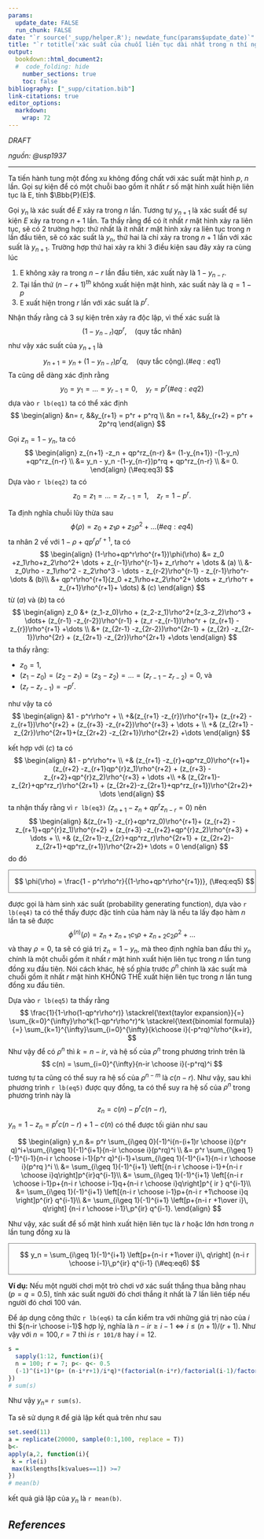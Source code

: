 ```yaml
---
params:
  update_date: FALSE
  run_chunk: FALSE
date: "`r source('_supp/helper.R'); newdate_func(params$update_date)`"
title: "`r totitle('xác suất của chuỗi liên tục dài nhất trong n thí nghiệm')`"
output: 
  bookdown::html_document2:
  #  code_folding: hide
    number_sections: true
    toc: false
bibliography: ["_supp/citation.bib"]
link-citations: true
editor_options: 
  markdown: 
    wrap: 72
---
```


```{=tex}
\newcommand{\bf}[1]{\boldsymbol{#1}}
\newcommand{\hat}[1]{\widehat{#1}}
\newcommand{\mm}[1]{\mathbb{#1}}
\newcommand{\bar}[1]{\overline{#1}}
\newcommand{\tp}[1]{{#1}^{\top}}
```
```{=tex}
\def\E{\Bbb{E}}
\def\V{\Bbb{V}}
\def\P{\Bbb{P}}
\def\I{{\large\unicode{x1D7D9}}}
\def\indep{\perp\!\!\!\!\perp}
\newcommand{\overeq}[2]{\stackrel{#1}{#2}}
\def\epsilon{\varepsilon}
```
::: {.watermark}
*DRAFT*
:::

*nguồn: @usp1937*

------------------------------------------------------------------------

Ta tiến hành tung một đồng xu không đồng chất với xác suất mặt hình $p$,
$n$ lần. Gọi sự kiện để có một chuỗi bao gồm ít nhất $r$ số mặt hình
xuất hiện liên tục là E, tính $\Bbb{P}(E)$.

Gọi $y_n$ là xác suất để $E$ xảy ra trong $n$ lần. Tương tự $y_{n+1}$ là
xác suất để sự kiện $E$ xảy ra trong $n+1$ lần. Ta thấy rằng để có ít
nhất $r$ mặt hình xảy ra liên tục, sẽ có 2 trường hợp: thứ nhất là ít
nhất $r$ mặt hình xảy ra liên tục trong $n$ lần đầu tiên, sẽ có xác suất
là $y_n$, thứ hai là chỉ xảy ra trong $n+1$ lần với xác suất là
$y_{n+1}$. Trường hợp thứ hai xảy ra khi 3 điều kiện sau đây xảy ra cùng
lúc

1.  E không xảy ra trong $n-r$ lần đầu tiên, xác xuất này là
    $1-y_{n-r}$.
2.  Tại lần thứ $(n-r+1)^{th}$ không xuất hiện mặt hình, xác suất này là
    $q= 1-p$
3.  E xuất hiện trong $r$ lần với xác suất là $p^r$.

Nhận thấy rằng cả 3 sự kiện trên xảy ra độc lập, vì thế xác suất là $$
(1-y_{n-r})qp^r, \quad \text{(quy tắc nhân)}
$$ như vậy xác suất của $y_{n+1}$ là $$
y_{n+1} = y_n + (1-y_{n-r})p^rq, \quad \text{(quy tắc cộng)}.
(\#eq:eq1)
$$ Ta cũng dễ dàng xác định rằng $$
y_0 = y_1 = \dots =y_{r-1} = 0, \quad y_r = p^r
(\#eq:eq2)
$$ dựa vào `r lb(eq1)` ta có thể xác định $$
\begin{align}
&n= r, &&y_{r+1} = p^r + p^rq \\
&n = r+1, &&y_{r+2} = p^r + 2p^rq
\end{align}
$$

Gọi $z_n = 1-y_n$, ta có $$
\begin{align}
z_{n+1} -z_n + qp^rz_{n-r} &= (1-y_{n+1}) -(1-y_n) +qp^rz_{n-r} \\
&= y_n - y_n -(1-y_{n-r})p^rq + qp^rz_{n-r} \\
&= 0.
\end{align}
(\#eq:eq3)
$$ Dựa vào `r lb(eq2)` ta có $$
z_0 =z_1 =\dots =z_{r-1} =1, \quad z_r = 1 - p^r.
$$

Ta định nghĩa chuỗi lũy thừa sau $$
\phi(\rho) = z_0 +z_1\rho+z_2\rho^2+ \dots
(\#eq:eq4)
$$ ta nhân 2 vế với $1-\rho+qp^r\rho^{r+1}$, ta có $$
\begin{align}
(1-\rho+qp^r\rho^{r+1})\phi(\rho) &= z_0 +z_1\rho+z_2\rho^2+ \dots + z_{r-1}\rho^{r-1}+ z_r\rho^r + \dots & (a)  \\
&- z_0\rho - z_1\rho^2 - z_2\rho^3 - \dots - z_{r-2}\rho^{r-1} -  z_{r-1}\rho^r- \dots & (b)\\
&+ qp^r\rho^{r+1}(z_0 +z_1\rho+z_2\rho^2+ \dots + z_r\rho^r + z_{r+1}\rho^{r+1}+ \dots) & (c)
\end{align}
$$ từ $(a)$ và $(b)$ ta có $$
\begin{align}
z_0 &+ (z_1-z_0)\rho + (z_2-z_1)\rho^2+(z_3-z_2)\rho^3 + \dots+ (z_{r-1} -z_{r-2})\rho^{r-1} + (z_r -z_{r-1})\rho^r + (z_{r+1} -z_{r})\rho^{r+1} +\dots \\
&+ (z_{2r-1} -z_{2r-2})\rho^{2r-1} + (z_{2r} -z_{2r-1})\rho^{2r} + (z_{2r+1} -z_{2r})\rho^{2r+1} +\dots
\end{align}
$$ ta thấy rằng:

-   $z_0 = 1$,
-   $(z_1-z_0) = (z_2-z_1) = (z_3-z_2) = \dots =(z_{r-1} -z_{r-2}) =0$,
    và
-   $(z_r -z_{r-1}) = -p^r$.

như vậy ta có $$
\begin{align}
&1 - p^r\rho^r + \\
+&(z_{r+1} -z_{r})\rho^{r+1}+ (z_{r+2} -z_{r+1})\rho^{r+2} + (z_{r+3} -z_{r+2})\rho^{r+3} + \dots + \\
+& (z_{2r+1} -z_{2r})\rho^{2r+1}+(z_{2r+2} -z_{2r+1})\rho^{2r+2} +\dots
\end{align}
$$

kết hợp với $(c)$ ta có $$
\begin{align}
&1 - p^r\rho^r+ \\
+& (z_{r+1} -z_{r}+qp^rz_0)\rho^{r+1}+ (z_{r+2} -z_{r+1}qp^{r}z_1)\rho^{r+2} + (z_{r+3} -z_{r+2}+qp^{r}z_2)\rho^{r+3} + \dots +\\
+& (z_{2r+1}-z_{2r}+qp^rz_r)\rho^{2r+1} + (z_{2r+2}-z_{2r+1}+qp^rz_{r+1})\rho^{2r+2}+ \dots 
\end{align}
$$ ta nhận thấy rằng vì `r lb(eq3)` *(*$z_{n+1} -z_n + qp^rz_{n-r} = 0$)
nên $$
\begin{align}
&(z_{r+1} -z_{r}+qp^rz_0)\rho^{r+1}+ (z_{r+2} -z_{r+1}+qp^{r}z_1)\rho^{r+2} + (z_{r+3} -z_{r+2}+qp^{r}z_2)\rho^{r+3} + \dots + \\
+& (z_{2r+1}-z_{2r}+qp^rz_r)\rho^{2r+1} + (z_{2r+2}-z_{2r+1}+qp^rz_{r+1})\rho^{2r+2}+ \dots  = 0
\end{align}
$$ do đó

::: {style="border: thin solid grey; padding-left: 10px;"}
$$
\phi(\rho) = \frac{1 - p^r\rho^r}{(1-\rho+qp^r\rho^{r+1})},
(\#eq:eq5)
$$
:::

được gọi là hàm sinh xác suất (probability generating function), dựa vào
`r lb(eq4)` ta có thể thấy được đặc tính của hàm này là nếu ta lấy đạo
hàm $n$ lần ta sẽ được $$
\phi^{(n)}(\rho) = z_n + z_{n+1}c_1\rho + z_{n+2}c_2\rho^2 + \dots
$$ và thay $\rho=0$, ta sẽ có giá trị $z_n = 1 - y_n$, mà theo định
nghĩa ban đầu thì $y_n$ chính là một chuỗi gồm ít nhất $r$ mặt hình xuất
hiện liên tục trong $n$ lần tung đồng xu đầu tiên. Nói cách khác, hệ số
phía trước $\rho^n$ chính là xác suất mà chuỗi gồm ít nhất $r$ mặt hình
KHÔNG THỂ xuất hiện liên tục trong $n$ lần tung đồng xu đầu tiên.

Dựa vào `r lb(eq5)` ta thấy rằng $$
\frac{1}{1-\rho(1-qp^r\rho^r)} \stackrel{\text{taylor expansion}}{=}  \sum_{k=0}^{\infty}\rho^k(1-qp^r\rho^r)^k \stackrel{\text{binomial formula}}{=} \sum_{k=1}^{\infty}\sum_{i=0}^{\infty}{k\choose i}(-p^rq)^i\rho^{k+ir},
$$ Như vậy để có $\rho^n$ thì $k = n-ir$, và hệ số của $\rho^n$ trong
phương trình trên là $$
c(n) = \sum_{i=0}^{\infty}{n-ir \choose i}(-p^rq)^i
$$ tương tự ta cũng có thể suy ra hệ số của $\rho^{n-m}$ là $c(n-r)$.
Như vậy, sau khi phương trình `r lb(eq5)` được quy đồng, ta có thể suy
ra hệ số của $\rho^n$ trong phương trình này là $$
z_n = c(n) -p^rc(n-r),
$$ $y_n = 1-z_n = p^rc(n-r) +1 -c(n)$ có thể được tối giản như sau

$$
\begin{align}
y_n &= p^r  \sum_{i\geq 0}(-1)^i{n-(i+1)r \choose i}(p^r q)^i+\sum_{i\geq 1}(-1)^{i+1}{n-ir \choose i}(p^rq)^i \\
&= p^r  \sum_{i\geq 1}(-1)^{i-1}{n-i r \choose i-1}(p^r q)^{i-1}+\sum_{i\geq 1}(-1)^{i+1}{n-i r \choose i}(p^rq )^i \\
&= \sum_{i\geq 1}(-1)^{i+1}  \left[{n-i r \choose i-1}+{n-i r \choose i}q\right]p^{ir}q^{i-1}\\
&= \sum_{i\geq 1}(-1)^{i+1}  \left[{n-i r \choose i-1}p+{n-i r \choose i-1}q+{n-i r \choose i}q\right]p^{ ir } q^{i-1}\\
&= \sum_{i\geq 1}(-1)^{i+1}  \left[{n-i r \choose i-1}p+{n-i r +1\choose i}q \right]p^{ir} q^{i-1}\\
&= \sum_{i\geq 1}(-1)^{i+1}  \left[p+{n-i r +1\over i}\, q\right] {n-i r \choose i-1}\,p^{ir} q^{i-1}. 
\end{align}
$$

Như vậy, xác suất để số mặt hình xuất hiện liên tục là $r$ hoặc lớn hơn
trong $n$ lần tung đồng xu là

::: {style="border: thin solid grey; padding-left: 10px;"}
$$
y_n = \sum_{i\geq 1}(-1)^{i+1}  \left[p+{n-i r +1\over i}\, q\right] {n-i r \choose i-1}\,p^{ir} q^{i-1}
(\#eq:eq6)
$$
:::

**Ví dụ:** Nếu một người chơi một trò chơi vớ xác suất thắng thua bằng
nhau $(p=q=0.5)$, tính xác suất người đó chơi thắng ít nhất là 7 lần
liên tiếp nếu người đó chơi 100 ván.

Để áp dụng công thức `r lb(eq6)` ta cần kiểm tra với những giá trị nào
của $i$ thì ${n-ir \choose i-1}$ hợp lý, nghĩa là
$n-ir \ge i-1 \Leftrightarrow i \le (n+1)/(r+1)$. Như vậy với
$n=100, r = 7$ thì $i\le$ `r 101/8` hay $i=12$.

```r
s = 
  sapply(1:12, function(i){
  n = 100; r = 7; p<- q<- 0.5
  (-1)^(i+1)*(p+ (n-i*r+1)/i*q)*(factorial(n-i*r)/factorial(i-1)/factorial(n-i*r-i+1))*p^(i*r)*q^(i-1)
})
# sum(s)
```

Như vậy $y_n =$ `r sum(s)`.

Ta sẽ sử dụng `R` để giả lập kết quả trên như sau

```r
set.seed(11)
a = replicate(20000, sample(0:1,100, replace = T))
b<-
apply(a,2, function(i){
 k = rle(i)
 max(k$lengths[k$values==1]) >=7
})
# mean(b)
```

kết quả giả lập của $y_n$ là `r mean(b)`.

<!-- ----------------------------------------------------------------------------- -->

::: {.shad}
# *References* {.unnumbered}
:::
